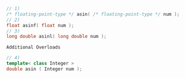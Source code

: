 ```cpp
// 1)
/* floating-point-type */ asin( /* floating-point-type */ num );
// 2)
float asinf( float num );
// 3)
long double asinl( long double num );
```

`Additional Overloads`

```cpp
// 4)
template< class Integer >
double asin ( Integer num );
```